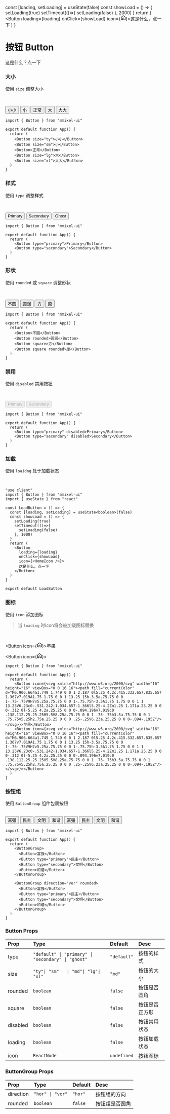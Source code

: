   const [loading, setLoading] = useState(false)
  const showLoad = () => {
    setLoading(true)
    setTimeout(()=>{
      setLoading(false)
    }, 2000)
  }
  return (
    <Button loading={loading} onClick={showLoad} icon={<svg xmlns="http://www.w3.org/2000/svg" width="16" height="16" viewBox="0 0 16 16"><path fill="currentColor" d="M6.906.664a1.749 1.749 0 0 1 2.187 0l5.25 4.2c.415.332.657.835.657 1.367v7.019A1.75 1.75 0 0 1 13.25 15h-3.5a.75.75 0 0 1-.75-.75V9H7v5.25a.75.75 0 0 1-.75.75h-3.5A1.75 1.75 0 0 1 1 13.25V6.23c0-.531.242-1.034.657-1.366l5.25-4.2Zm1.25 1.171a.25.25 0 0 0-.312 0l-5.25 4.2a.25.25 0 0 0-.094.196v7.019c0 .138.112.25.25.25H5.5V8.25a.75.75 0 0 1 .75-.75h3.5a.75.75 0 0 1 .75.75v5.25h2.75a.25.25 0 0 0 .25-.25V6.23a.25.25 0 0 0-.094-.195Z"/></svg>}>这是什么，点一下</Button>
    )
}

# 按钮 Button

这是什么？点一下

### 大小

使用 `size` 调整大小

<br/>

<Button size="ty">小小</Button>
<Button size="sm">小</Button>
<Button>正常</Button>
<Button size="lg">大</Button>
<Button size="xl">大大</Button>

```tsx copy
import { Button } from "mmixel-ui"

export default function App() {
  return (
    <Button size="ty">小小</Button>
    <Button size="sm">小</Button>
    <Button>正常</Button>
    <Button size="lg">大</Button>
    <Button size="xl">大大</Button>
  )
}
```

### 样式

使用 `type` 调整样式

<br/>

<Button type="primary">Primary</Button>
<Button type="secondary">Secondary</Button>
<Button type="ghost">Ghost</Button>

```tsx copy
import { Button } from "mmixel-ui"

export default function App() {
  return (
    <Button type="primary">Primary</Button>
    <Button type="secondary">Secondary</Button>
  )
}
```

### 形状

使用 `rounded` 或 `square` 调整形状

<br/>

<Button>不圆</Button>
<Button rounded>圆润</Button>
<Button square>方</Button>
<Button square rounded>原</Button>

```tsx copy
import { Button } from "mmixel-ui"

export default function App() {
  return (
    <Button>不圆</Button>
    <Button rounded>圆润</Button>
    <Button square>方</Button>
    <Button square rounded>原</Button>
  )
}
```

### 禁用

使用 `disabled` 禁用按钮

<br/>

<Button type="primary" disabled>Primary</Button>
<Button type="secondary" disabled>Secondary</Button>

```tsx copy
import { Button } from "mmixel-ui"

export default function App() {
  return (
    <Button type="primary" disabled>Primary</Button>
    <Button type="secondary" disabled>Secondary</Button>
  )
}
```

### 加载

使用 `loaidng` 处于加载状态

<br/>

<LoadButton/>

```tsx copy
"use client"
import { Button } from "mmixel-ui"
import { useState } from "react"

const LoadButton = () => {
  const [loading, setLoading] = useState<boolean>(false)
  const showLoad = () => {
    setLoading(true)
    setTimeout(()=>{
      setLoading(false)
    }, 1000)
  }
  return (
    <Button 
      loading={loading}
      onClick={showLoad}
      icon={<HomeIcon />}>
      这是什么，点一下
    </Button>
  )
}

export default LoadButton
```

### 图标

使用 `icon` 添加图标

> 当 `loading` 时icon将会被加载图标替换

<br/>

<Button icon={<svg xmlns="http://www.w3.org/2000/svg" width="16" height="16" viewBox="0 0 16 16"><path fill="currentColor" d="M6.906.664a1.749 1.749 0 0 1 2.187 0l5.25 4.2c.415.332.657.835.657 1.367v7.019A1.75 1.75 0 0 1 13.25 15h-3.5a.75.75 0 0 1-.75-.75V9H7v5.25a.75.75 0 0 1-.75.75h-3.5A1.75 1.75 0 0 1 1 13.25V6.23c0-.531.242-1.034.657-1.366l5.25-4.2Zm1.25 1.171a.25.25 0 0 0-.312 0l-5.25 4.2a.25.25 0 0 0-.094.196v7.019c0 .138.112.25.25.25H5.5V8.25a.75.75 0 0 1 .75-.75h3.5a.75.75 0 0 1 .75.75v5.25h2.75a.25.25 0 0 0 .25-.25V6.23a.25.25 0 0 0-.094-.195Z"/></svg>}>苹果</Button>

<Button icon={<svg xmlns="http://www.w3.org/2000/svg" width="16" height="16" viewBox="0 0 16 16"><path fill="currentColor" d="M6.906.664a1.749 1.749 0 0 1 2.187 0l5.25 4.2c.415.332.657.835.657 1.367v7.019A1.75 1.75 0 0 1 13.25 15h-3.5a.75.75 0 0 1-.75-.75V9H7v5.25a.75.75 0 0 1-.75.75h-3.5A1.75 1.75 0 0 1 1 13.25V6.23c0-.531.242-1.034.657-1.366l5.25-4.2Zm1.25 1.171a.25.25 0 0 0-.312 0l-5.25 4.2a.25.25 0 0 0-.094.196v7.019c0 .138.112.25.25.25H5.5V8.25a.75.75 0 0 1 .75-.75h3.5a.75.75 0 0 1 .75.75v5.25h2.75a.25.25 0 0 0 .25-.25V6.23a.25.25 0 0 0-.094-.195Z"/></svg>}></Button>

```tsx copy
import { Button } from "mmixel-ui"

export default function App() {
  return (
    <Button icon={<svg xmlns="http://www.w3.org/2000/svg" width="16" height="16" viewBox="0 0 16 16"><path fill="currentColor" d="M6.906.664a1.749 1.749 0 0 1 2.187 0l5.25 4.2c.415.332.657.835.657 1.367v7.019A1.75 1.75 0 0 1 13.25 15h-3.5a.75.75 0 0 1-.75-.75V9H7v5.25a.75.75 0 0 1-.75.75h-3.5A1.75 1.75 0 0 1 1 13.25V6.23c0-.531.242-1.034.657-1.366l5.25-4.2Zm1.25 1.171a.25.25 0 0 0-.312 0l-5.25 4.2a.25.25 0 0 0-.094.196v7.019c0 .138.112.25.25.25H5.5V8.25a.75.75 0 0 1 .75-.75h3.5a.75.75 0 0 1 .75.75v5.25h2.75a.25.25 0 0 0 .25-.25V6.23a.25.25 0 0 0-.094-.195Z"/></svg>}>苹果</Button>
    <Button icon={<svg xmlns="http://www.w3.org/2000/svg" width="16" height="16" viewBox="0 0 16 16"><path fill="currentColor" d="M6.906.664a1.749 1.749 0 0 1 2.187 0l5.25 4.2c.415.332.657.835.657 1.367v7.019A1.75 1.75 0 0 1 13.25 15h-3.5a.75.75 0 0 1-.75-.75V9H7v5.25a.75.75 0 0 1-.75.75h-3.5A1.75 1.75 0 0 1 1 13.25V6.23c0-.531.242-1.034.657-1.366l5.25-4.2Zm1.25 1.171a.25.25 0 0 0-.312 0l-5.25 4.2a.25.25 0 0 0-.094.196v7.019c0 .138.112.25.25.25H5.5V8.25a.75.75 0 0 1 .75-.75h3.5a.75.75 0 0 1 .75.75v5.25h2.75a.25.25 0 0 0 .25-.25V6.23a.25.25 0 0 0-.094-.195Z"/></svg>}></Button>
  )
}
```

### 按钮组

使用 `ButtonGroup` 组件包裹按钮

<br/>

<ButtonGroup>
  <Button>富强</Button>
  <Button type="primary">民主</Button>
  <Button type="secondary">文明</Button>
  <Button>和谐</Button>
</ButtonGroup>

<ButtonGroup direction="ver" rounded>
  <Button>富强</Button>
  <Button type="primary">民主</Button>
  <Button type="secondary">文明</Button>
  <Button>和谐</Button>
</ButtonGroup>

```tsx copy
import { Button } from "mmixel-ui"

export default function App() {
  return (
    <ButtonGroup>
      <Button>富强</Button>
      <Button type="primary">民主</Button>
      <Button type="secondary">文明</Button>
      <Button>和谐</Button>
    </ButtonGroup>

    <ButtonGroup direction="ver" rounded>
      <Button>富强</Button>
      <Button type="primary">民主</Button>
      <Button type="secondary">文明</Button>
      <Button>和谐</Button>
    </ButtonGroup>
  )
}
```

### Button Props

| Prop     | Type                                               | Default     | Desc           |
| :------- | :------------------------------------------------- | :---------- | :------------- |
| type     | `"default" \| "primary" \| "secondary" \| "ghost"` | `"default"` | 按钮的样式     |
| size     | `"ty"\| "sm"   \| "md"\| "lg"\| "xl"`              | `"md"`      | 按钮的大小     |
| rounded  | `boolean`                                          | `false`     | 按钮是否圆角   |
| square   | `boolean`                                          | `false`     | 按钮是否正方形 |
| disabled | `boolean`                                          | `false`     | 按钮禁用状态   |
| loading  | `boolean`                                          | `false`     | 按钮加载状态   |
| icon     | `ReactNode`                                        | `undefined` | 按钮图标       |

### ButtonGroup Props

| Prop      | Type             | Default | Desc           |
| :-------- | :--------------- | :------ | :------------- |
| direction | `"hor" \| "ver"` | `"hor"` | 按钮组的方向   |
| rounded   | `boolean`        | `false` | 按钮组是否圆角 |
